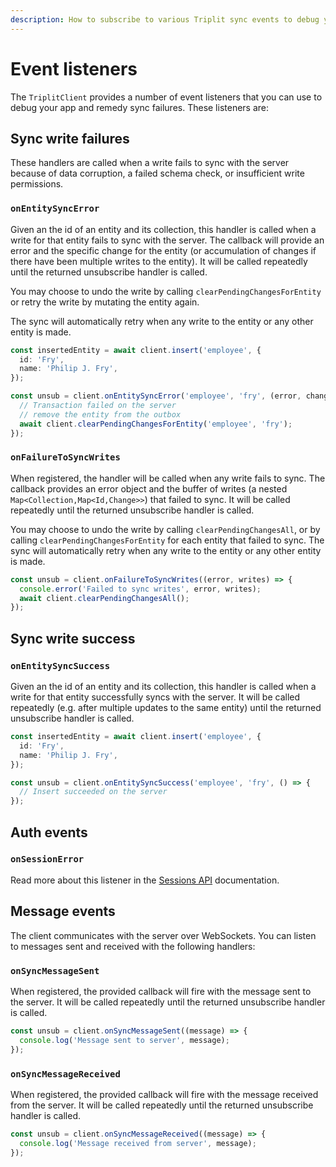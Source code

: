 ```yaml
---
description: How to subscribe to various Triplit sync events to debug your app and remedy sync failures.
---
```


# Event listeners

The `TriplitClient` provides a number of event listeners that you can use to debug your app and remedy sync failures. These listeners are:

## Sync write failures

These handlers are called when a write fails to sync with the server because of data corruption, a failed schema check, or insufficient write permissions.

### `onEntitySyncError`

Given an the id of an entity and its collection, this handler is called when a write for that entity fails to sync with the server. The callback will provide an error and the specific change for the entity (or accumulation of changes if there have been multiple writes to the entity). It will be called repeatedly until the returned unsubscribe handler is called.

You may choose to undo the write by calling `clearPendingChangesForEntity` or retry the write by mutating the entity again.

The sync will automatically retry when any write to the entity or any other entity is made.

```typescript copy
const insertedEntity = await client.insert('employee', {
  id: 'Fry',
  name: 'Philip J. Fry',
});

const unsub = client.onEntitySyncError('employee', 'fry', (error, change) => {
  // Transaction failed on the server
  // remove the entity from the outbox
  await client.clearPendingChangesForEntity('employee', 'fry');
});
```

### `onFailureToSyncWrites`

When registered, the handler will be called when any write fails to sync. The callback provides an error object and the buffer of writes (a nested `Map<Collection,Map<Id,Change>>`) that failed to sync. It will be called repeatedly until the returned unsubscribe handler is called.

You may choose to undo the write by calling `clearPendingChangesAll`, or by calling `clearPendingChangesForEntity` for each entity that failed to sync. The sync will automatically retry when any write to the entity or any other entity is made.

```typescript copy
const unsub = client.onFailureToSyncWrites((error, writes) => {
  console.error('Failed to sync writes', error, writes);
  await client.clearPendingChangesAll();
});
```

## Sync write success

### `onEntitySyncSuccess`

Given an the id of an entity and its collection, this handler is called when a write for that entity successfully syncs with the server. It will be called repeatedly (e.g. after multiple updates to the same entity) until the returned unsubscribe handler is called.

```typescript copy
const insertedEntity = await client.insert('employee', {
  id: 'Fry',
  name: 'Philip J. Fry',
});

const unsub = client.onEntitySyncSuccess('employee', 'fry', () => {
  // Insert succeeded on the server
});
```

## Auth events

### `onSessionError`

Read more about this listener in the [Sessions API](/auth/sessions#onsessionerror) documentation.

## Message events

The client communicates with the server over WebSockets. You can listen to messages sent and received with the following handlers:

### `onSyncMessageSent`

When registered, the provided callback will fire with the message sent to the server. It will be called repeatedly until the returned unsubscribe handler is called.

```typescript copy
const unsub = client.onSyncMessageSent((message) => {
  console.log('Message sent to server', message);
});
```

### `onSyncMessageReceived`

When registered, the provided callback will fire with the message received from the server. It will be called repeatedly until the returned unsubscribe handler is called.

```typescript copy
const unsub = client.onSyncMessageReceived((message) => {
  console.log('Message received from server', message);
});
```
